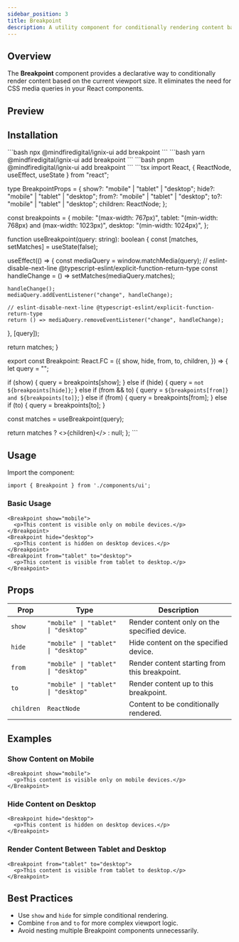 ```yaml
---
sidebar_position: 3
title: Breakpoint
description: A utility component for conditionally rendering content based on the current viewport size.
---
```



## Overview

The **Breakpoint** component provides a declarative way to conditionally render content based on the current viewport size. It eliminates the need for CSS media queries in your React components.

## Preview

<BreakpointDemo />

## Installation

<Tabs>
  <TabItem value="npm" label="npm" default>
    ```bash
    npx @mindfiredigital/ignix-ui add breakpoint
    ```
  </TabItem>
  <TabItem value="yarn" label="Yarn">
    ```bash
    yarn @mindfiredigital/ignix-ui add breakpoint
    ```
  </TabItem>
  <TabItem value="pnpm" label="pnpm">
    ```bash
    pnpm @mindfiredigital/ignix-ui add breakpoint
    ```
  </TabItem>

   <TabItem value="manual" label="manual" className="max-h-[500px] overflow-y-auto">
    ```tsx
    import React, { ReactNode, useEffect, useState } from "react";

type BreakpointProps = {
  show?: "mobile" | "tablet" | "desktop";
  hide?: "mobile" | "tablet" | "desktop";
  from?: "mobile" | "tablet" | "desktop";
  to?: "mobile" | "tablet" | "desktop";
  children: ReactNode;
};

const breakpoints = {
  mobile: "(max-width: 767px)",
  tablet: "(min-width: 768px) and (max-width: 1023px)",
  desktop: "(min-width: 1024px)",
};

function useBreakpoint(query: string): boolean {
  const [matches, setMatches] = useState(false);

  useEffect(() => {
    const mediaQuery = window.matchMedia(query);
    // eslint-disable-next-line @typescript-eslint/explicit-function-return-type
    const handleChange = () => setMatches(mediaQuery.matches);

    handleChange();
    mediaQuery.addEventListener("change", handleChange);

    // eslint-disable-next-line @typescript-eslint/explicit-function-return-type
    return () => mediaQuery.removeEventListener("change", handleChange);
  }, [query]);

  return matches;
}

export const Breakpoint: React.FC<BreakpointProps> = ({
  show,
  hide,
  from,
  to,
  children,
}) => {
  let query = "";

  if (show) {
    query = breakpoints[show];
  } else if (hide) {
    query = `not ${breakpoints[hide]}`;
  } else if (from && to) {
    query = `${breakpoints[from]} and ${breakpoints[to]}`;
  } else if (from) {
    query = breakpoints[from];
  } else if (to) {
    query = breakpoints[to];
  }

  const matches = useBreakpoint(query);

  return matches ? <>{children}</> : null;
};
    ```
  </TabItem>
</Tabs>

## Usage

Import the component:

```tsx
import { Breakpoint } from './components/ui';
```

### Basic Usage

```tsx
<Breakpoint show="mobile">
  <p>This content is visible only on mobile devices.</p>
</Breakpoint>
<Breakpoint hide="desktop">
  <p>This content is hidden on desktop devices.</p>
</Breakpoint>
<Breakpoint from="tablet" to="desktop">
  <p>This content is visible from tablet to desktop.</p>
</Breakpoint>
```

## Props

| Prop      | Type                                | Description                                      |
|-----------|-------------------------------------|--------------------------------------------------|
| `show`    | `"mobile" \| "tablet" \| "desktop"` | Render content only on the specified device.    |
| `hide`    | `"mobile" \| "tablet" \| "desktop"` | Hide content on the specified device.           |
| `from`    | `"mobile" \| "tablet" \| "desktop"` | Render content starting from this breakpoint.   |
| `to`      | `"mobile" \| "tablet" \| "desktop"` | Render content up to this breakpoint.           |
| `children`| `ReactNode`                         | Content to be conditionally rendered.           |

## Examples

### Show Content on Mobile

```tsx
<Breakpoint show="mobile">
  <p>This content is visible only on mobile devices.</p>
</Breakpoint>
```

### Hide Content on Desktop

```tsx
<Breakpoint hide="desktop">
  <p>This content is hidden on desktop devices.</p>
</Breakpoint>
```

### Render Content Between Tablet and Desktop

```tsx
<Breakpoint from="tablet" to="desktop">
  <p>This content is visible from tablet to desktop.</p>
</Breakpoint>
```

## Best Practices

- Use `show` and `hide` for simple conditional rendering.
- Combine `from` and `to` for more complex viewport logic.
- Avoid nesting multiple Breakpoint components unnecessarily.
